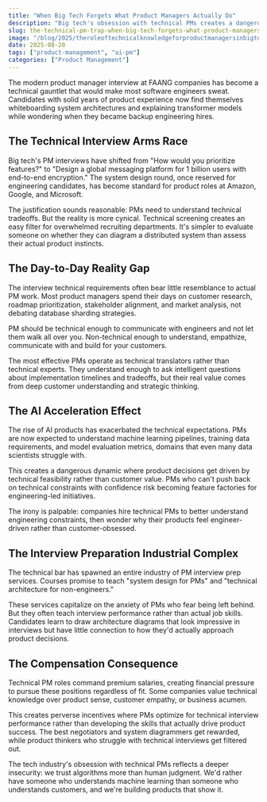 ```yaml
---
title: "When Big Tech Forgets What Product Managers Actually Do"
description: "Big tech's obsession with technical PMs creates a dangerous gap between engineering and customers"
slug: the-technical-pm-trap-when-big-tech-forgets-what-product-managers-actually-do
image: "/blog/2025/theroleoftechnicalknowledgeforproductmanagersinbigtech_image-40.webp"
date: 2025-08-28
tags: ["product-management", "ai-pm"]
categories: ["Product Management"]
---
```


The modern product manager interview at FAANG companies has become a technical gauntlet that would make most software engineers sweat. Candidates with solid years of product experience now find themselves whiteboarding system architectures and explaining transformer models while wondering when they became backup engineering hires.

## The Technical Interview Arms Race

Big tech's PM interviews have shifted from "How would you prioritize features?" to "Design a global messaging platform for 1 billion users with end-to-end encryption." The system design round, once reserved for engineering candidates, has become standard for product roles at Amazon, Google, and Microsoft. 

The justification sounds reasonable: PMs need to understand technical tradeoffs. But the reality is more cynical. Technical screening creates an easy filter for overwhelmed recruiting departments. It's simpler to evaluate someone on whether they can diagram a distributed system than assess their actual product instincts.


## The Day-to-Day Reality Gap

The interview technical requirements often bear little resemblance to actual PM work. Most product managers spend their days on customer research, roadmap prioritization, stakeholder alignment, and market analysis, not debating database sharding strategies.

PM should be technical enough to communicate with engineers and not let them walk all over you. Non-technical enough to understand, empathize, communicate with and build for your customers.

The most effective PMs operate as technical translators rather than technical experts. They understand enough to ask intelligent questions about implementation timelines and tradeoffs, but their real value comes from deep customer understanding and strategic thinking.

## The AI Acceleration Effect

The rise of AI products has exacerbated the technical expectations. PMs are now expected to understand machine learning pipelines, training data requirements, and model evaluation metrics, domains that even many data scientists struggle with.

This creates a dangerous dynamic where product decisions get driven by technical feasibility rather than customer value. PMs who can't push back on technical constraints with confidence risk becoming feature factories for engineering-led initiatives.

The irony is palpable: companies hire technical PMs to better understand engineering constraints, then wonder why their products feel engineer-driven rather than customer-obsessed.

## The Interview Preparation Industrial Complex

The technical bar has spawned an entire industry of PM interview prep services. Courses promise to teach "system design for PMs" and "technical architecture for non-engineers." 

These services capitalize on the anxiety of PMs who fear being left behind. But they often teach interview performance rather than actual job skills. Candidates learn to draw architecture diagrams that look impressive in interviews but have little connection to how they'd actually approach product decisions.

## The Compensation Consequence

Technical PM roles command premium salaries, creating financial pressure to pursue these positions regardless of fit. Some companies value technical knowledge over product sense, customer empathy, or business acumen.

This creates perverse incentives where PMs optimize for technical interview performance rather than developing the skills that actually drive product success. The best negotiators and system diagrammers get rewarded, while product thinkers who struggle with technical interviews get filtered out.

The tech industry's obsession with technical PMs reflects a deeper insecurity: we trust algorithms more than human judgment. We'd rather have someone who understands machine learning than someone who understands customers, and we're building products that show it.